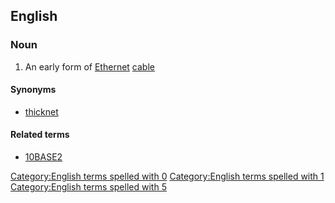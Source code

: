 {{also|10Base5}}
==English==
{{wikipedia}}

===Noun===
{{en-noun|?}}

# {{lb|en|computing}} An early form of [[Ethernet]] [[cable]]

====Synonyms====
* [[thicknet]]

====Related terms====
* [[10BASE2]]

[[Category:English terms spelled with 0]]
[[Category:English terms spelled with 1]]
[[Category:English terms spelled with 5]]